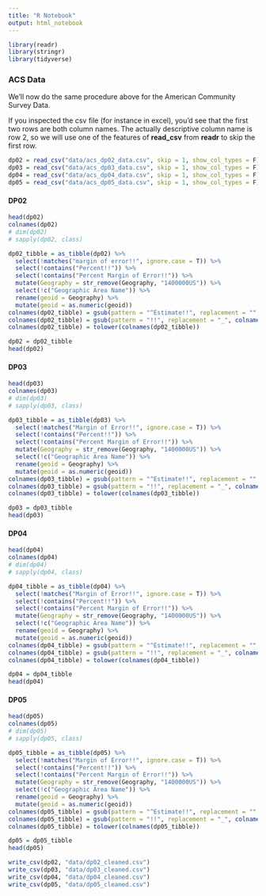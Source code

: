 ```yaml
---
title: "R Notebook"
output: html_notebook
---
```


```r
library(readr)
library(stringr)
library(tidyverse)
```

### ACS Data

We'll now do the same procedure above for the American Community Survey Data.

If you inspected the csv file (for instance in excel), you'd see that the first two rows are both column names. The actually descriptive column name is row 2, so we will use one of the features of **read_csv** from **readr** to skip the first row.


```r
dp02 = read_csv("data/acs_dp02_data.csv", skip = 1, show_col_types = F)
dp03 = read_csv("data/acs_dp03_data.csv", skip = 1, show_col_types = F)
dp04 = read_csv("data/acs_dp04_data.csv", skip = 1, show_col_types = F)
dp05 = read_csv("data/acs_dp05_data.csv", skip = 1, show_col_types = F)
```


#### DP02


```r
head(dp02)
colnames(dp02)
# dim(dp02)
# sapply(dp02, class)

dp02_tibble = as_tibble(dp02) %>% 
  select(!matches("margin of error!!", ignore.case = T)) %>%
  select(!contains("Percent!!")) %>%
  select(!contains("Percent Margin of Error!!")) %>%
  mutate(Geography = str_remove(Geography, "1400000US")) %>%
  select(!c("Geographic Area Name")) %>%
  rename(geoid = Geography) %>%
  mutate(geoid = as.numeric(geoid))
colnames(dp02_tibble) = gsub(pattern = "^Estimate!!", replacement = "", colnames(dp02_tibble), ignore.case = T)
colnames(dp02_tibble) = gsub(pattern = "!!", replacement = "_", colnames(dp02_tibble))
colnames(dp02_tibble) = tolower(colnames(dp02_tibble))
```


```r
dp02 = dp02_tibble
head(dp02)
```


#### DP03


```r
head(dp03)
colnames(dp03)
# dim(dp03)
# sapply(dp03, class)

dp03_tibble = as_tibble(dp03) %>% 
  select(!matches("Margin of Error!!", ignore.case = T)) %>%
  select(!contains("Percent!!")) %>%
  select(!contains("Percent Margin of Error!!")) %>%
  mutate(Geography = str_remove(Geography, "1400000US")) %>%
  select(!c("Geographic Area Name")) %>%
  rename(geoid = Geography) %>%
  mutate(geoid = as.numeric(geoid))
colnames(dp03_tibble) = gsub(pattern = "^Estimate!!", replacement = "", colnames(dp03_tibble))
colnames(dp03_tibble) = gsub(pattern = "!!", replacement = "_", colnames(dp03_tibble))
colnames(dp03_tibble) = tolower(colnames(dp03_tibble))
```


```r
dp03 = dp03_tibble
head(dp03)
```


#### DP04


```r
head(dp04)
colnames(dp04)
# dim(dp04)
# sapply(dp04, class)

dp04_tibble = as_tibble(dp04) %>% 
  select(!matches("Margin of Error!!", ignore.case = T)) %>%
  select(!contains("Percent!!")) %>%
  select(!contains("Percent Margin of Error!!")) %>%
  mutate(Geography = str_remove(Geography, "1400000US")) %>%
  select(!c("Geographic Area Name")) %>%
  rename(geoid = Geography) %>%
  mutate(geoid = as.numeric(geoid))
colnames(dp04_tibble) = gsub(pattern = "^Estimate!!", replacement = "", colnames(dp04_tibble))
colnames(dp04_tibble) = gsub(pattern = "!!", replacement = "_", colnames(dp04_tibble))
colnames(dp04_tibble) = tolower(colnames(dp04_tibble))
```


```r
dp04 = dp04_tibble
head(dp04)
```


#### DP05


```r
head(dp05)
colnames(dp05)
# dim(dp05)
# sapply(dp05, class)

dp05_tibble = as_tibble(dp05) %>% 
  select(!matches("Margin of Error!!", ignore.case = T)) %>%
  select(!contains("Percent!!")) %>%
  select(!contains("Percent Margin of Error!!")) %>%
  mutate(Geography = str_remove(Geography, "1400000US")) %>%
  select(!c("Geographic Area Name")) %>%
  rename(geoid = Geography) %>%
  mutate(geoid = as.numeric(geoid))
colnames(dp05_tibble) = gsub(pattern = "^Estimate!!", replacement = "", colnames(dp05_tibble))
colnames(dp05_tibble) = gsub(pattern = "!!", replacement = "_", colnames(dp05_tibble))
colnames(dp05_tibble) = tolower(colnames(dp05_tibble))
```


```r
dp05 = dp05_tibble
head(dp05)
```

```r
write_csv(dp02, "data/dp02_cleaned.csv")
write_csv(dp03, "data/dp03_cleaned.csv")
write_csv(dp04, "data/dp04_cleaned.csv")
write_csv(dp05, "data/dp05_cleaned.csv")
```